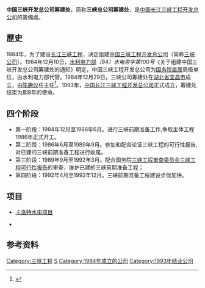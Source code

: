 '''中国三峡开发总公司筹建处'''，简称'''三峡总公司筹建处'''，是[[中国长江三峡工程开发总公司|中国长江三峡工程开发总公司]]的籌備處。

==歷史==
1984年，为了建设[[长江三峡工程|长江三峡工程]]，决定组建[[中国三峡工程开发总公司|中国三峡工程开发总公司]]（简称[[三峡公司|三峡公司]]）。1984年12月10日，[[水利电力部|水利电力部]]''〔84〕水电劳字第100号''《关于组建中国三峡开发总公司筹建处的通知》明定，中国三峡工程开发总公司为[[国务院直属事业单位|国务院直属]]局级单位，由水利电力部代管。1984年12月29日，三峡公司筹建处在[[湖北省|湖北省]][[宜昌市|宜昌市]]成立，由[[陈赓仪|陈赓仪]]任主任<ref>{{Cite web |url=http://www.ctgpc.com.cn/annual/view_info1.php?mNewsId=4225 |title=中国三峡工程开发总公司筹建处工作总结 |accessdate=2010-03-07 |archive-date=2006-06-21 |archive-url=https://web.archive.org/web/20060621210432/http://www.ctgpc.com.cn/annual/view_info1.php?mNewsId=4225 |dead-url=no }}</ref>。1993年，[[中国长江三峡工程开发总公司|中国长江三峡工程开发总公司]]正式成立，筹建处结束为期8年的使命。

==四个阶段==
* 第一阶段：1984年12月至1986年6月。进行三峡前期准备工作,争取主体工程1986年正式开工。
* 第二阶段：1986年6月至1989年9月。参加和配合论证三峡工程的可行性报告,对已建的三峡前期准备工程进行收尾。
* 第三阶段：1989年9月至1992年3月。配合国务院[[三峡工程审查委员会|三峡工程审查委员会]][[三峡工程可行性报告|三峡工程可行性报告]]的审查，维护已建的三峡前期准备工程；
* 第四阶段：1992年4月至1992年12月。三峡前期准备工程建设步伐加快。

== 项目 ==

* [[卡洛特水电项目|卡洛特水电项目]]

* 

==参考资料==
{{reflist}}

[[Category:三峡工程|Category:三峡工程]]
[[Category:宜昌公司|S]]
[[Category:1984年成立的公司|Category:1984年成立的公司]]
[[Category:1993年结业公司|Category:1993年结业公司]]